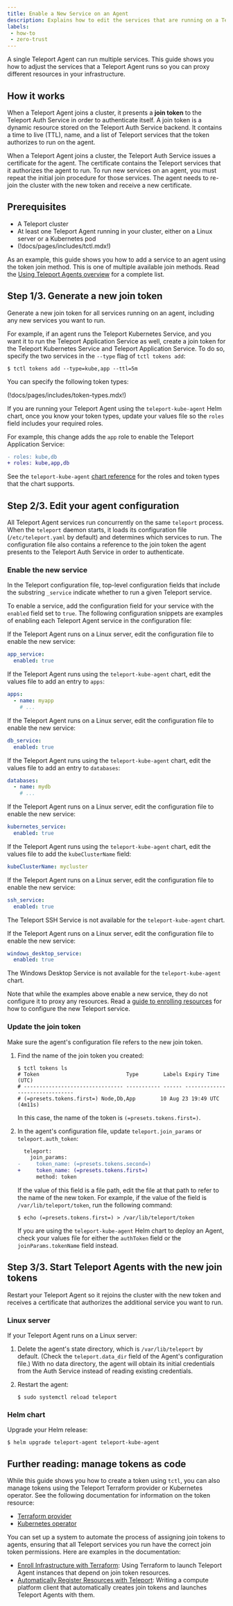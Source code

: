 ```yaml
---
title: Enable a New Service on an Agent
description: Explains how to edit the services that are running on a Teleport Agent.
labels:
 - how-to
 - zero-trust
---
```


A single Teleport Agent can run multiple services. This guide shows you how to
adjust the services that a Teleport Agent runs so you can proxy different
resources in your infrastructure.

## How it works

When a Teleport Agent joins a cluster, it presents a **join token** to the
Teleport Auth Service in order to authenticate itself. A join token is a dynamic
resource stored on the Teleport Auth Service backend. It contains a time to live
(TTL), name, and a list of Teleport services that the token authorizes to run on
the agent. 

When a Teleport Agent joins a cluster, the Teleport Auth Service issues a
certificate for the agent. The certificate contains the Teleport services that
it authorizes the agent to run. To run new services on an agent, you must repeat
the initial join procedure for those services. The agent needs to re-join the
cluster with the new token and receive a new certificate.

## Prerequisites

- A Teleport cluster
- At least one Teleport Agent running in your cluster, either on a Linux server
  or a Kubernetes pod
 - (!docs/pages/includes/tctl.mdx!)

As an example, this guide shows you how to add a service to an agent using the
token join method. This is one of multiple available join methods. Read the
[Using Teleport Agents overview](agents.mdx) for a complete list.

## Step 1/3. Generate a new join token

Generate a new join token for all services running on an agent, including any
new services you want to run. 

For example, if an agent runs the Teleport Kubernetes Service, and you want it
to run the Teleport Application Service as well, create a join token for the
Teleport Kubernetes Service and Teleport Application Service. To do so, specify
the two services in the `--type` flag of `tctl tokens add`:

```code
$ tctl tokens add --type=kube,app --ttl=5m
```

You can specify the following token types:

(!docs/pages/includes/token-types.mdx!)

If you are running your Teleport Agent using the `teleport-kube-agent` Helm
chart, once you know your token types, update your values file so the `roles`
field includes your required roles.

For example, this change adds the `app` role to enable the Teleport Application
Service:

```diff
- roles: kube,db
+ roles: kube,app,db
```

See the `teleport-kube-agent` [chart
reference](../../reference/helm-reference/teleport-kube-agent.mdx#roles) for the
roles and token types that the chart supports.

## Step 2/3. Edit your agent configuration

All Teleport Agent services run concurrently on the same `teleport` process.
When the `teleport` daemon starts, it loads its configuration file
(`/etc/teleport.yaml` by default) and determines which services to run. The
configuration file also contains a reference to the join token the agent
presents to the Teleport Auth Service in order to authenticate.

### Enable the new service

In the Teleport configuration file, top-level configuration fields that include
the substring `_service` indicate whether to run a given Teleport service. 

To enable a service, add the configuration field for your service with the
`enabled` field set to `true`. The following configuration snippets are examples
of enabling each Teleport Agent service in the configuration file:

<Tabs>
<TabItem label="Application Service">

If the Teleport Agent runs on a Linux server, edit the configuration
file to enable the new service:

```yaml
app_service:
  enabled: true
```

If the Teleport Agent runs using the `teleport-kube-agent` chart, edit the
values file to add an entry to `apps`:

```yaml
apps:
  - name: myapp
    # ...
```

</TabItem>
<TabItem label="Database Service">

If the Teleport Agent runs on a Linux server, edit the configuration
file to enable the new service:

```yaml
db_service:
  enabled: true
```

If the Teleport Agent runs using the `teleport-kube-agent` chart, edit the
values file to add an entry to `databases`:

```yaml
databases:
  - name: mydb
    # ...
```

</TabItem>
<TabItem label="Kubernetes Service">

If the Teleport Agent runs on a Linux server, edit the configuration
file to enable the new service:

```yaml
kubernetes_service:
  enabled: true
```

If the Teleport Agent runs using the `teleport-kube-agent` chart, edit the
values file to add the `kubeClusterName` field:

```yaml
kubeClusterName: mycluster
```

</TabItem>
<TabItem label="SSH Service">

If the Teleport Agent runs on a Linux server, edit the configuration
file to enable the new service:

```yaml
ssh_service:
  enabled: true
```

The Teleport SSH Service is not available for the `teleport-kube-agent` chart.

</TabItem>
<TabItem label="Windows Desktop Service">

If the Teleport Agent runs on a Linux server, edit the configuration
file to enable the new service:

```yaml
windows_desktop_service:
  enabled: true
```

The Windows Desktop Service is not available for the `teleport-kube-agent`
chart.

</TabItem>
</Tabs>

Note that while the examples above enable a new service, they do not configure
it to proxy any resources. Read a [guide to enrolling
resources](../enroll-resources.mdx) for how to configure the new Teleport
service.

### Update the join token

Make sure the agent's configuration file refers to the new join token.

1. Find the name of the join token you created:

   ```code
   $ tctl tokens ls
   # Token                            Type        Labels Expiry Time (UTC)
   # -------------------------------- ----------- ------ -------------------------------
   # (=presets.tokens.first=) Node,Db,App        10 Aug 23 19:49 UTC (4m11s)
   ```

   In this case, the name of the token is `(=presets.tokens.first=)`.

1. In the agent's configuration file, update `teleport.join_params` or
   `teleport.auth_token`:

   ```diff
     teleport:
       join_params:
   -     token_name: (=presets.tokens.second=)
   +     token_name: (=presets.tokens.first=)
         method: token
   ```
    

   If the value of this field is a file path, edit the file at that path to
   refer to the name of the new token. For example, if the value of the field is
   `/var/lib/teleport/token`, run the following command:

   ```code
   $ echo (=presets.tokens.first=) > /var/lib/teleport/token
   ```

   If you are using the `teleport-kube-agent` Helm chart to deploy an Agent,
   check your values file for either the `authToken` field or the
   `joinParams.tokenName` field instead.

## Step 3/3. Start Teleport Agents with the new join tokens

Restart your Teleport Agent so it rejoins the cluster with the new token and
receives a certificate that authorizes the additional service you want to run.

### Linux server

If your Teleport Agent runs on a Linux server:

1. Delete the agent's state directory, which is `/var/lib/teleport` by default.
   (Check the `teleport.data_dir` field of the Agent's configuration file.) With
   no data directory, the agent will obtain its initial credentials from the
   Auth Service instead of reading existing credentials.

1. Restart the agent:

   ```code
   $ sudo systemctl reload teleport
   ```

### Helm chart

Upgrade your Helm release:

```code
$ helm upgrade teleport-agent teleport-kube-agent
```

## Further reading: manage tokens as code

While this guide shows you how to create a token using `tctl`, you can also
manage tokens using the Teleport Terraform provider or Kubernetes operator. See
the following documentation for information on the token resource:
- [Terraform
  provider](../../reference/terraform-provider/resources/provision_token.mdx)
- [Kubernetes
  operator](../../reference/operator-resources/resources-teleport-dev-provisiontokens.mdx)

You can set up a system to automate the process of assigning join tokens to
agents, ensuring that all Teleport services you run have the correct join
token permissions. Here are examples in the documentation:
- [Enroll Infrastructure with
  Terraform](../../zero-trust-access/infrastructure-as-code/terraform-starter/enroll-resources.mdx):
  Using Terraform to launch Teleport Agent instances that depend on join token
  resources.
- [Automatically Register Resources with
  Teleport](../../admin-guides/api/automatically-register-agents.mdx): Writing a
  compute platform client that automatically creates join tokens and launches
  Teleport Agents with them.
